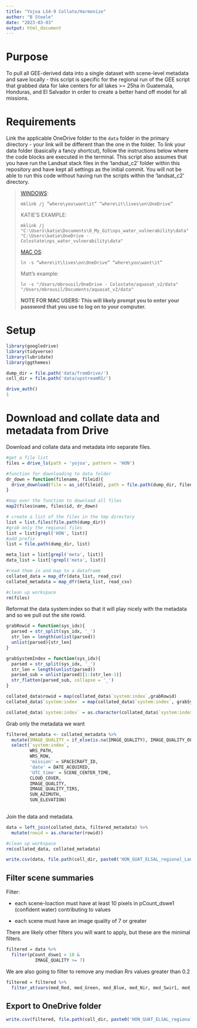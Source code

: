 ```yaml
---
title: "Yojoa LS4-9 Collate/Harmonize"
author: "B Steele"
date: "2023-03-03"
output: html_document
---
```


# Purpose

To pull all GEE-derived data into a single dataset with scene-level metadata and save locally - this script is specific for the regional run of the GEE script that grabbed data for lake centers for all lakes \>= 25ha in Guatemala, Honduras, and El Salvador in order to create a better hand off model for all missions.

# Requirements

Link the applicable OneDrive folder to the `data` folder in the primary directory - your link will be different than the one in the folder. To link your data folder (basically a fancy shortcut), follow the instructions below where the code blocks are executed in the terminal. This script also assumes that you have run the Landsat stack files in the 'landsat_c2' folder within this repository and have kept all settings as the initial commit. You will not be able to run this code without having run the scripts within the 'landsat_c2' directory.

> [WINDOWS](https://winaero.com/sync-any-folder-onedrive-windows-10/): 
>
> ```         
> mklink /j “where\you\want\it” “where\it\lives\on\OneDrive”
> ```
>
> KATIE'S EXAMPLE: 
>
> ```         
> mklink /j "C:\Users\katie\Documents\0_My_Git\nps_water_vulnerability\data" "C:\Users\katie\OneDrive - Colostate\nps_water_vulnerability\data"
> ```
>
> [MAC OS](https://apple.stackexchange.com/a/259804): 
>
> ```         
> ln -s “where\it\lives\on\OneDrive” “where\you\want\it”
> ```
>
> Matt's example: 
>
> ```         
> ln -s "/Users/mbrousil/OneDrive - Colostate/aquasat_v2/data" "/Users/mbrousil/Documents/aquasat_v2/data"
> ```
>
> **NOTE FOR MAC USERS: This will likely prompt you to enter your password that you use to log on to your computer.**

# Setup

```r
library(googledrive)
library(tidyverse)
library(lubridate)
library(ggthemes)

dump_dir = file.path('data/fromDrive/')
coll_dir = file.path('data/upstreamRS/')

drive_auth()
1
```

# Download and collate data and metadata from Drive

Download and collate data and metadata into separate files.

```r
#get a file list
files = drive_ls(path = 'yojoa', pattern = 'HON')

#function for downloading to data folder
dr_down = function(filename, fileid){
  drive_download(file = as_id(fileid), path = file.path(dump_dir, filename), overwrite = T)
}

#map over the function to download all files
map2(files$name, files$id, dr_down)

# create a list of the files in the tmp directory
list = list.files(file.path(dump_dir))
#grab only the regional files
list = list[grepl('HON', list)]
#add prefix
list = file.path(dump_dir, list)

meta_list = list[grepl('meta', list)]
data_list = list[!grepl('meta', list)]

#read them in and map to a dataframe
collated_data = map_dfr(data_list, read_csv)
collated_metadata = map_dfr(meta_list, read_csv)

#clean up workspace
rm(files)
```

Reformat the data system:index so that it will play nicely with the metadata and so we pull out the site rowid.

```r
grabRowid = function(sys_idx){
  parsed = str_split(sys_idx, '_')
  str_len = length(unlist(parsed))
  unlist(parsed)[str_len]
}

grabSystemIndex = function(sys_idx){
  parsed = str_split(sys_idx, '_')
  str_len = length(unlist(parsed))
  parsed_sub = unlist(parsed)[1:(str_len-1)]
  str_flatten(parsed_sub, collapse = '_')
}

collated_data$rowid = map(collated_data$`system:index`,grabRowid)
collated_data$`system:index` = map(collated_data$`system:index`, grabSystemIndex)

collated_data$`system:index` = as.character(collated_data$`system:index`)

```

Grab only the metadata we want

```r
filtered_metadata <- collated_metadata %>% 
  mutate(IMAGE_QUALITY = if_else(is.na(IMAGE_QUALITY), IMAGE_QUALITY_OLI, IMAGE_QUALITY)) %>% 
  select(`system:index`, 
         WRS_PATH, 
         WRS_ROW, 
         'mission' = SPACECRAFT_ID, 
         'date' = DATE_ACQUIRED, 
         'UTC_time' = SCENE_CENTER_TIME, 
         CLOUD_COVER,
         IMAGE_QUALITY, 
         IMAGE_QUALITY_TIRS, 
         SUN_AZIMUTH, 
         SUN_ELEVATION) 
  
```

Join the data and metadata.

```r
data = left_join(collated_data, filtered_metadata) %>% 
  mutate(rowid = as.character(rowid))

#clean up workspace
rm(collated_data, collated_metadata)

write.csv(data, file.path(coll_dir, paste0('HON_GUAT_ELSAL_regional_LandsatC2_SRST_collated_v', Sys.Date(), '.csv')))
```

## Filter scene summaries

Filter:

-   each scene-loaction must have at least 10 pixels in pCount_dswe1 (confident water) contributing to values

-   each scene must have an image quality of 7 or greater

There are likely other filters you will want to apply, but these are the minimal filters.

```r
filtered = data %>% 
  filter(pCount_dswe1 > 10 &
           IMAGE_QUALITY >= 7)
```

We are also going to filter to remove any median Rrs values greater than 0.2

```r
filtered = filtered %>% 
  filter_at(vars(med_Red, med_Green, med_Blue, med_Nir, med_Swir1, med_Swir2), all_vars(.<0.2 & .>-0.01))
```

## Export to OneDrive folder

```r
write.csv(filtered, file.path(coll_dir, paste0('HON_GUAT_ELSAL_regional_LandsatC2_SRST_filtered_v', Sys.Date(), '.csv')), row.names = F)
```
